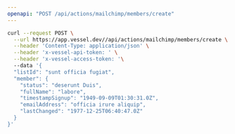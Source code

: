 ```yaml
---
openapi: "POST /api/actions/mailchimp/members/create"
---
```


<RequestExample>

```bash Request
curl --request POST \
  --url https://app.vessel.dev//api/actions/mailchimp/members/create \
  --header 'Content-Type: application/json' \
  --header 'x-vessel-api-token: ' \
  --header 'x-vessel-access-token: '\ 
  --data '{
  "listId": "sunt officia fugiat",
  "member": {
    "status": "deserunt Duis",
    "fullName": "labore",
    "timestampSignup": "1949-09-09T01:30:31.0Z",
    "emailAddress": "officia irure aliquip",
    "lastChanged": "1977-12-25T06:40:47.0Z"
  }
}'
```

</RequestExample>


      